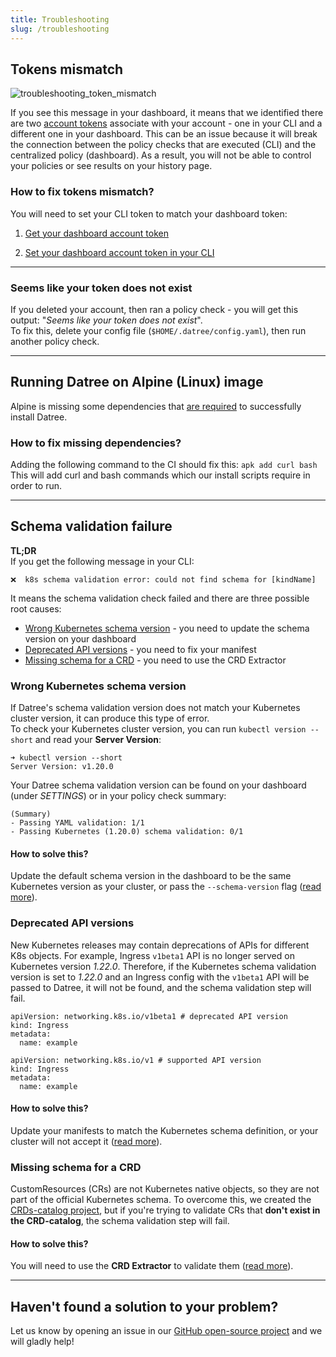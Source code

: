 ```yaml
---
title: Troubleshooting
slug: /troubleshooting
---
```


## Tokens mismatch

![troubleshooting_token_mismatch](/img/troubleshooting/1.avif)

If you see this message in your dashboard, it means that we identified there are two [account tokens](/setup/account-token) associate with your account - one in your CLI and a different one in your dashboard. This can be an issue because it will break the connection between the policy checks that are executed (CLI) and the centralized policy (dashboard). As a result, you will not be able to control your policies or see results on your history page.

### How to fix tokens mismatch?

You will need to set your CLI token to match your dashboard token:

1.  [Get your dashboard account token](/setup/account-token#1-get-your-account-token-from-the-dashboard)

2.  [Set your dashboard account token in your CLI](/setup/account-token#2-set-your-token-in-the-cli)

---

### Seems like your token does not exist

If you deleted your account, then ran a policy check - you will get this output: "_Seems like your token does not exist_".  
To fix this, delete your config file (`$HOME/.datree/config.yaml`), then run another policy check.

---

## Running Datree on Alpine (Linux) image

Alpine is missing some dependencies that [are required](https://github.com/datreeio/helm-datree/issues/22) to successfully install Datree.

### How to fix missing dependencies?

Adding the following command to the CI should fix this: `apk add curl bash`
This will add curl and bash commands which our install scripts require in order to run.

---

## Schema validation failure

**TL;DR**  
If you get the following message in your CLI: 
```terminal
❌  k8s schema validation error: could not find schema for [kindName]  
``` 
It means the schema validation check failed and there are three possible root causes:
* [Wrong Kubernetes schema version](troubleshooting#wrong-kubernetes-schema-version) - you need to update the schema version on your dashboard
* [Deprecated API versions](troubleshooting#deprecated-api-versions) - you need to fix your manifest
* [Missing schema for a CRD](troubleshooting#missing-schema-for-a-crd) - you need to use the CRD Extractor

### Wrong Kubernetes schema version

If Datree's schema validation version does not match your Kubernetes cluster version, it can produce this type of error.  
To check your Kubernetes cluster version, you can run `kubectl version --short` and read your **Server Version**:  
```terminal
➜ kubectl version --short
Server Version: v1.20.0 
```  
Your Datree schema validation version can be found on your dashboard (under _SETTINGS_) or in your policy check summary:  
```terminal
(Summary)
- Passing YAML validation: 1/1
- Passing Kubernetes (1.20.0) schema validation: 0/1
```  

#### How to solve this?
Update the default schema version in the dashboard to be the same Kubernetes version as your cluster, or pass the `--schema-version` flag ([read more](https://hub.datree.io/setup/schema-validation#changing-the-default-schema-version)).

### Deprecated API versions

New Kubernetes releases may contain deprecations of APIs for different K8s objects. For example, Ingress `v1beta1` API is no longer served on Kubernetes version _1.22.0_. Therefore, if the Kubernetes schema validation version is set to _1.22.0_ and an Ingress config with the `v1beta1` API will be passed to Datree, it will not be found, and the schema validation step will fail.

<Tabs>
  <TabItem value='Deprecated API version' label='Deprecated API version' default>   

    apiVersion: networking.k8s.io/v1beta1 # deprecated API version
    kind: Ingress  
    metadata:  
      name: example  
  </TabItem>
  
  <TabItem value='Valid API version' label='Valid API version'>

    apiVersion: networking.k8s.io/v1 # supported API version
    kind: Ingress
    metadata:
      name: example
  </TabItem>
</Tabs>

#### How to solve this?
Update your manifests to match the Kubernetes schema definition, or your cluster will not accept it ([read more](https://kubernetes.io/docs/reference/using-api/deprecation-guide/#removed-apis-by-release)).

### Missing schema for a CRD

CustomResources (CRs) are not Kubernetes native objects, so they are not part of the official Kubernetes schema. To overcome this, we created the [CRDs-catalog project](https://github.com/datreeio/CRDs-catalog), but if you're trying to validate CRs that **don't exist in the CRD-catalog**, the schema validation step will fail.

#### How to solve this?
You will need to use the **CRD Extractor** to validate them ([read more](https://github.com/datreeio/CRDs-catalog#usage)).  

---

## Haven't found a solution to your problem?

Let us know by opening an issue in our [GitHub open-source project](https://github.com/datreeio/datree) and we will gladly help!
